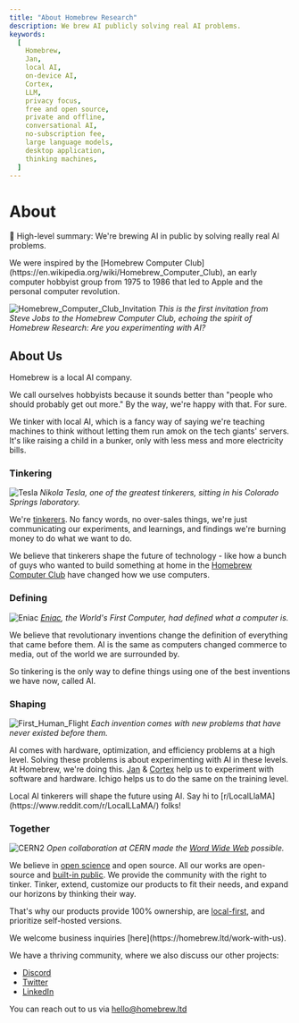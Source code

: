 ```yaml
---
title: "About Homebrew Research"
description: We brew AI publicly solving real AI problems.
keywords:
  [
    Homebrew,
    Jan,
    local AI, 
    on-device AI,
    Cortex,
    LLM,
    privacy focus,
    free and open source,
    private and offline,
    conversational AI,
    no-subscription fee,
    large language models,
    desktop application,
    thinking machines,
  ]
---
```



# About

🖖 High-level summary: We're brewing AI in public by solving really real AI problems.

<Callout type="info" emoji="ℹ️">
We were inspired by the [Homebrew Computer Club](https://en.wikipedia.org/wiki/Homebrew_Computer_Club), an early computer hobbyist group from 1975 to 1986 that led to Apple and the personal computer revolution.
</Callout>

![Homebrew_Computer_Club_Invitation](./_assets/Invitation_to_First_Homebrew_Computer_Club_meeting.jpg)
_This is the first invitation from Steve Jobs to the Homebrew Computer Club, echoing the spirit of Homebrew Research: Are you experimenting with AI?_

## About Us

<Callout emoji="👾">
Homebrew is a local AI company.
</Callout>

We call ourselves hobbyists because it sounds better than "people who should probably get out more." By the way, we're happy with that. For sure. 

We tinker with local AI, which is a fancy way of saying we're teaching machines to think without letting them run amok on the tech giants' servers. It's like raising a child in a bunker, only with less mess and more electricity bills.

### Tinkering

![Tesla](./_assets/tesla_in_his_lab.webp)
_Nikola Tesla, one of the greatest tinkerers, sitting in his Colorado Springs laboratory._

We're [tinkerers](https://cleanlanguage.com/stochastic-tinkering/#:~:text=Tinkering%E2%80%9D%20means%20adjusting%20and%20experimenting,art%20itself%E2%80%9D.%5B1%5D).  No fancy words, no over-sales things, we're just communicating our experiments, and learnings, and findings we're burning money to do what we want to do.  

We believe that tinkerers shape the future of technology - like how a bunch of guys who wanted to build something at home in the [Homebrew Computer Club](https://researchwith.njit.edu/en/publications/imagining-the-personal-computer-conceptualizations-of-the-homebre) have changed how we use computers.

### Defining

![Eniac](./_assets/eniac_computer.jpg)
_[Eniac](https://www.computerhistory.org/revolution/birth-of-the-computer/4/78), the World's First Computer, had defined what a computer is._

We believe that revolutionary inventions change the definition of everything that came before them. AI is the same as computers changed commerce to media, out of the world we are surrounded by. 

So tinkering is the only way to define things using one of the best inventions we have now, called AI.

### Shaping

![First_Human_Flight](./_assets/First-human-flight.jpg)
_Each invention comes with new problems that have never existed before them._

AI comes with hardware, optimization, and efficiency problems at a high level. Solving these problems is about experimenting with AI in these levels. At Homebrew, we're doing this. [Jan](https://jan.ai/) & [Cortex](https://cortex.so/) help us to experiment with software and hardware. Ichigo helps us to do the same on the training level.

<Callout emoji="👾">
Local AI tinkerers will shape the future using AI. Say hi to [r/LocalLlaMA](https://www.reddit.com/r/LocalLLaMA/) folks!
</Callout>

### Together

![CERN2](./_assets/Screenshot-World-Wide-Web-project-small.jpg)
_Open collaboration at CERN made the [Word Wide Web](https://home.cern/science/computing/birth-web) possible._

We believe in [open science](https://www.cos.io/open-science) and open source. All our works are open-source and [built-in public](https://www.smallschool.is/build-in-public/what#:~:text=It%20means%20building%20a%20company,were%20making%20as%20trade%20secrets.). We provide the community with the right to tinker. Tinker, extend, customize our products to fit their needs, and expand our horizons by thinking their way.

That's why our products provide 100% ownership, are [local-first](https://www.inkandswitch.com/local-first/), and prioritize self-hosted versions.

<Callout>
We welcome business inquiries [here](https://homebrew.ltd/work-with-us).
</Callout>

We have a thriving community, where we also discuss our other projects:

- [Discord](https://discord.gg/AAGQNpJQtH)
- [Twitter](https://twitter.com/homebrewltd)
- [LinkedIn](https://www.linkedin.com/company/homebrewltd/)

You can reach out to us via hello@homebrew.ltd